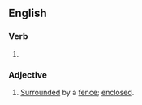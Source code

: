 ==English==

===Verb===
{{head|en|past participle}}

# {{past participle of|fence|lang=en|nocat=1}}

===Adjective===
{{en-adj}}
# [[surrounded|Surrounded]] by a [[fence]]; [[enclosed]].